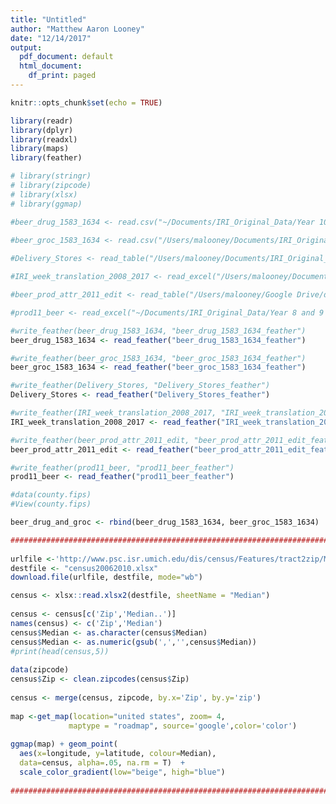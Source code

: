 ```yaml
---
title: "Untitled"
author: "Matthew Aaron Looney"
date: "12/14/2017"
output:
  pdf_document: default
  html_document:
    df_print: paged
---
```


```r
knitr::opts_chunk$set(echo = TRUE)

library(readr)
library(dplyr)
library(readxl)
library(maps)
library(feather)

# library(stringr)
# library(zipcode)
# library(xlsx)
# library(ggmap)

```

```r

#beer_drug_1583_1634 <- read.csv("~/Documents/IRI_Original_Data/Year 10 and 11 DVD/Year10/beer/beer_drug_1583_1634", sep="")

#beer_groc_1583_1634 <- read.csv("/Users/malooney/Documents/IRI_Original_Data/Year 10 and 11 DVD/Year10/beer/beer_groc_1583_1634", sep="")
   
#Delivery_Stores <- read_table("/Users/malooney/Documents/IRI_Original_Data/Year 10 and 11 DVD/Year10/beer/Delivery_Stores")

#IRI_week_translation_2008_2017 <- read_excel("/Users/malooney/Documents/IRI_Original_Data/Year 10 and 11 DVD/Year10/beer/IRI week translation_2008_2017.xls", col_types = c("numeric", "date", "date", "skip", "skip", "skip"))

#beer_prod_attr_2011_edit <- read_table("/Users/malooney/Google Drive/digitalLibrary/*MS_Thesis/MS_Thesis/data/beer_prod_attr_2011_edit")

#prod11_beer <- read_excel("~/Documents/IRI_Original_Data/Year 8 and 9 DVD/parsed stub files 2008-2011/prod11_beer.xlsx")

#write_feather(beer_drug_1583_1634, "beer_drug_1583_1634_feather")
beer_drug_1583_1634 <- read_feather("beer_drug_1583_1634_feather")

#write_feather(beer_groc_1583_1634, "beer_groc_1583_1634_feather")
beer_groc_1583_1634 <- read_feather("beer_groc_1583_1634_feather")

#write_feather(Delivery_Stores, "Delivery_Stores_feather")
Delivery_Stores <- read_feather("Delivery_Stores_feather")

#write_feather(IRI_week_translation_2008_2017, "IRI_week_translation_2008_2017_feather")
IRI_week_translation_2008_2017 <- read_feather("IRI_week_translation_2008_2017_feather")

#write_feather(beer_prod_attr_2011_edit, "beer_prod_attr_2011_edit_feather")
beer_prod_attr_2011_edit <- read_feather("beer_prod_attr_2011_edit_feather")

#write_feather(prod11_beer, "prod11_beer_feather")
prod11_beer <- read_feather("prod11_beer_feather")

#data(county.fips)
#View(county.fips)

```

```r


beer_drug_and_groc <- rbind(beer_drug_1583_1634, beer_groc_1583_1634)


```




```r
################################################################################
   
urlfile <-'http://www.psc.isr.umich.edu/dis/census/Features/tract2zip/MedianZIP-3.xlsx'
destfile <- "census20062010.xlsx"
download.file(urlfile, destfile, mode="wb")

census <- xlsx::read.xlsx2(destfile, sheetName = "Median")
   
census <- census[c('Zip','Median..')]
names(census) <- c('Zip','Median')
census$Median <- as.character(census$Median)
census$Median <- as.numeric(gsub(',','',census$Median))
#print(head(census,5))
   
data(zipcode)
census$Zip <- clean.zipcodes(census$Zip)
   
census <- merge(census, zipcode, by.x='Zip', by.y='zip')
   
map <-get_map(location="united states", zoom= 4,
             maptype = "roadmap", source='google',color='color')
   
ggmap(map) + geom_point(
  aes(x=longitude, y=latitude, colour=Median), 
  data=census, alpha=.05, na.rm = T)  + 
  scale_color_gradient(low="beige", high="blue")
   
################################################################################
```

